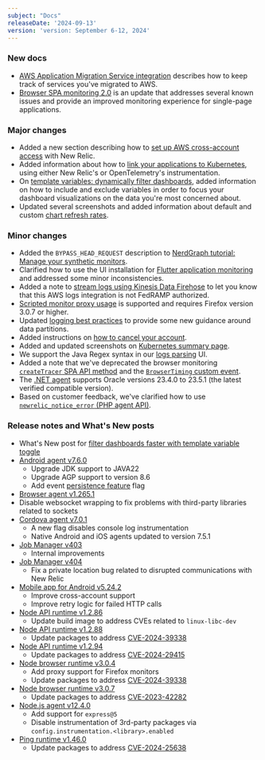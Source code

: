 ```yaml
---
subject: "Docs"
releaseDate: '2024-09-13'
version: 'version: September 6-12, 2024'
---
```


### New docs

* [AWS Application Migration Service integration](/docs/infrastructure/amazon-integrations/aws-integrations-list/aws-application-migration-service-integration) describes how to keep track of services you've migrated to AWS.
* [Browser SPA monitoring 2.0](/docs/browser/single-page-app-monitoring/get-started/browser-spa-v2) is an update that addresses several known issues and provide an improved monitoring experience for single-page applications. 

### Major changes

* Added a new section describing how to [set up AWS cross-account access](/docs/infrastructure/amazon-integrations/connect/aws-multi-account/#setting-up-aws-cross-account-access) with New Relic.
* Added information about how to [link your applications to Kubernetes](/docs/apm/apm-ui-pages/monitoring/kubernetes-summary-page/#link-app), using either New Relic's or OpenTelemetry's instrumentation.
* On [template variables: dynamically filter dashboards](/docs/query-your-data/explore-query-data/dashboards/dashboard-template-variables/#include-variable), added information on how to include and exclude variables in order to focus your dashboard visualizations on the data you're most concerned about.
* Updated several screenshots and added information about default and custom [chart refresh rates](/docs/query-your-data/explore-query-data/use-charts/chart-refresh-rates).

### Minor changes

* Added the `BYPASS_HEAD_REQUEST` description to [NerdGraph tutorial: Manage your synthetic monitors](/docs/apis/nerdgraph/examples/nerdgraph-synthetics-tutorial).
* Clarified how to use the UI installation for [Flutter application monitoring](/docs/mobile-monitoring/new-relic-mobile-flutter/monitor-your-flutter-application) and addressed some minor inconsistencies.
* Added a note to [stream logs using Kinesis Data Firehose](/docs/logs/forward-logs/stream-logs-using-kinesis-data-firehose) to let you know that this AWS logs integration is not FedRAMP authorized.
* [Scripted monitor proxy usage](/docs/synthetics/synthetic-monitoring/scripting-monitors/set-proxy-settings-properties-scripted-monitors) is supported and requires Firefox version 3.0.7 or higher.
* Updated [logging best practices](/docs/logs/get-started/logging-best-practices/#partitions) to provide some new guidance around data partitions.
* Added instructions on [how to cancel your account](/docs/accounts/accounts-billing/account-setup/downgradecancel-account/#how-to-cancel).
* Added and updated screenshots on [Kubernetes summary page](/docs/apm/apm-ui-pages/monitoring/kubernetes-summary-page).
* We support the Java Regex syntax in our [logs parsing](/docs/logs/ui-data/parsing/#how-it-works) UI.
* Added a note that we've deprecated the browser monitoring [`createTracer` SPA API method](/docs/browser/new-relic-browser/browser-apis/createtracer) and the [`BrowserTiming` custom event](/docs/data-apis/understand-data/event-data/events-reported-browser-monitoring).
* The [.NET agent](/docs/apm/agents/net-agent/getting-started/net-agent-compatibility-requirements/#app-frameworks) supports Oracle versions 23.4.0 to 23.5.1 (the latest verified compatible version).
* Based on customer feedback, we've clarified how to use [`newrelic_notice_error` (PHP agent API)](/docs/apm/agents/php-agent/php-agent-api/newrelic_notice_error).


### Release notes and What's New posts

* What's New post for [filter dashboards faster with template variable toggle](/whats-new/2024/09/whats-new-09-07-include-variable) 
* [Android agent v7.6.0](/docs/release-notes/mobile-release-notes/android-release-notes/android-760)
    * Upgrade JDK support to JAVA22
    * Upgrade AGP support to version 8.6
    * Add event [persistence feature](/docs/mobile-monitoring/new-relic-mobile/mobile-sdk/configure-settings/#android-event-persistence) flag
* [Browser agent v1.265.1](/docs/release-notes/new-relic-browser-release-notes/browser-agent-release-notes/browser-agent-v1.265.1)
* Disable websocket wrapping to fix problems with third-party libraries related to sockets
* [Cordova agent v7.0.1](/docs/release-notes/mobile-release-notes/cordova-release-notes/cordova-agent-701)
    * A new flag disables console log instrumentation
    * Native Android and iOS agents updated to version 7.5.1
* [Job Manager v403](/docs/release-notes/synthetics-release-notes/job-manager-release-notes/job-manager-release-403)
    * Internal improvements
* [Job Manager v404](/docs/release-notes/synthetics-release-notes/job-manager-release-notes/job-manager-release-404)
    * Fix a private location bug related to disrupted communications with New Relic
* [Mobile app for Android v5.24.2](src/content/docs/release-notes/mobile-apps-release-notes/new-relic-android-release-notes/new-relic-android-52402.mdx)
    * Improve cross-account support
    * Improve retry logic for failed HTTP calls
* [Node API runtime v1.2.86](/docs/release-notes/synthetics-release-notes/node-api-runtime-release-notes/node-api-runtime-1.2.86)
    * Update build image to address CVEs related to `linux-libc-dev`
* [Node API runtime v1.2.88](/docs/release-notes/synthetics-release-notes/node-api-runtime-release-notes/node-api-runtime-1.2.88)
    * Update packages to address [CVE-2024-39338](https://nvd.nist.gov/vuln/detail/CVE-2024-39338)
* [Node API runtime v1.2.94](/docs/release-notes/synthetics-release-notes/node-api-runtime-release-notes/node-api-runtime-1.2.94)
    * Update packages to address [CVE-2024-29415](https://nvd.nist.gov/vuln/detail/CVE-2024-29415)
* [Node browser runtime v3.0.4](/docs/release-notes/synthetics-release-notes/node-browser-runtime-release-notes/node-browser-runtime-3.0.4)
    * Add proxy support for Firefox monitors
    * Update packages to address [CVE-2024-39338](https://nvd.nist.gov/vuln/detail/CVE-2024-39338)
* [Node browser runtime v3.0.7](/docs/release-notes/synthetics-release-notes/node-browser-runtime-release-notes/node-browser-runtime-3.0.7)
    * Update packages to address [CVE-2023-42282](https://nvd.nist.gov/vuln/detail/CVE-2023-42282)
* [Node.js agent v12.4.0](/docs/release-notes/agent-release-notes/nodejs-release-notes/node-agent-12-4-0)
    * Add support for `express@5`
    * Disable instrumentation of 3rd-party packages via `config.instrumentation.<library>.enabled`
* [Ping runtime v1.46.0](/docs/release-notes/synthetics-release-notes/ping-runtime-release-notes/ping-runtime-1.46.0)
    * Update packages to address [CVE-2024-25638](https://nvd.nist.gov/vuln/detail/CVE-2024-25638)
